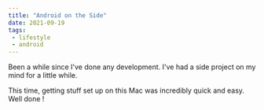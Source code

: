 ```yaml
---
title: "Android on the Side"
date: 2021-09-19
tags:
 - lifestyle
 - android
---
```




Been a while since I've done any <Android/> development. I've had a side project on my mind for a little while.

This time, getting stuff set up on this Mac was incredibly quick and easy. Well done <Google/>!
